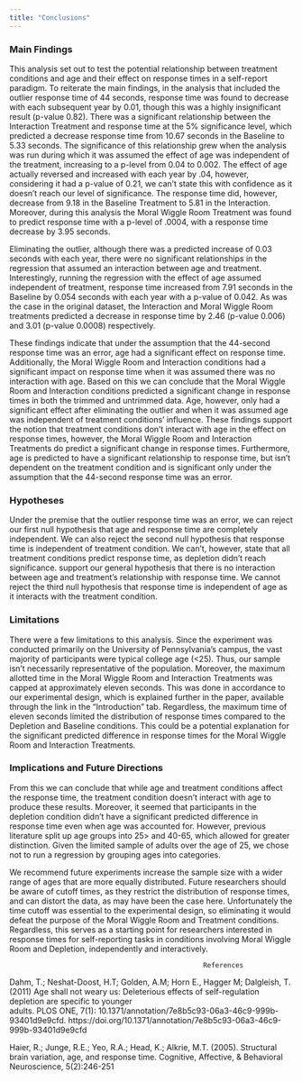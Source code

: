 ```yaml
---
title: "Conclusions"
---
```


### Main Findings

  This analysis set out to test the potential relationship between treatment conditions and age and their effect on response times in a self-report paradigm. To reiterate the main findings, in the analysis that included the outlier response time of 44 seconds, response time was found to decrease with each subsequent year by 0.01, though this was a highly insignificant result (p-value 0.82). There was a significant relationship between the Interaction Treatment and response time at the 5% significance level, which predicted a decrease response time from 10.67 seconds in the Baseline to 5.33 seconds. The significance of this relationship grew when the analysis was run during which it was assumed the effect of age was independent of the treatment, increasing to a p-level from 0.04 to 0.002. The effect of age actually reversed and increased with each year by .04, however, considering it had a p-value of 0.21, we can't state this with confidence as it doesn't reach our level of significance. The response time did, however, decrease from 9.18 in the Baseline Treatment to 5.81 in the Interaction. Moreover, during this analysis the Moral Wiggle Room Treatment was found to predict response time with a p-level of .0004, with a response time decrease by 3.95 seconds. 


  Eliminating the outlier, although there was a predicted increase of 0.03 seconds with each year, there were no significant relationships in the regression that assumed an interaction between age and treatment. Interestingly, running the regression with the effect of age assumed independent of treatment, response time increased from 7.91 seconds in the Baseline by 0.054 seconds with each year with a p-value of 0.042. As was the case in the original dataset, the Interaction and Moral Wiggle Room treatments predicted a decrease in response time by 2.46 (p-value 0.006) and 3.01 (p-value 0.0008) respectively. 


  These findings indicate that under the assumption that the 44-second response time was an error, age had a significant effect on response time. Additionally, the Moral Wiggle Room and Interaction conditions had a significant impact on response time when it was assumed there was no interaction with age. Based on this we can conclude that the Moral Wiggle Room and Interaction conditions predicted a significant change in response times in both the trimmed and untrimmed data. Age, however, only had a significant effect after eliminating the outlier and when it was assumed age was independent of treatment conditions' influence. These findings support the notion that treatment conditions don't interact with age in the effect on response times, however, the Moral Wiggle Room and Interaction Treatments do predict a significant change in response times. Furthermore, age is predicted to have a significant relationship to response time, but isn't dependent on the treatment condition and is significant only under the assumption that the 44-second response time was an error. 

### Hypotheses

  Under the premise that the outlier response time was an error, we can reject our first null hypothesis that age and response time are completely independent. We can also reject the second null hypothesis that response time is independent of treatment condition. We can't, however, state that all treatment conditions predict response time, as depletion didn't reach significance.  support our general hypothesis that there is no interaction between age and treatment's relationship with response time. We cannot reject the third null hypothesis that response time is independent of age as it interacts with the treatment condition. 

### Limitations

  There were a few limitations to this analysis. Since the experiment was conducted primarily on the University of Pennsylvania's campus, the vast majority of participants were typical college age (<25). Thus, our sample isn't necessarily representative of the population. Moreover, the maximum allotted time in the Moral Wiggle Room and Interaction Treatments was capped at approximately eleven seconds. This was done in accordance to our experimental design, which is explained further in the paper, available through the link in the "Introduction" tab. Regardless, the maximum time of eleven seconds limited the distribution of response times compared to the Depletion and Baseline conditions. This could be a potential explanation for the significant predicted difference in response times for the Moral Wiggle Room and Interaction Treatments.

### Implications and Future Directions

  From this we can conclude that while age and treatment conditions affect the response time, the treatment condition doesn't interact with age to produce these results. Moreover, it seemed that participants in the depletion condition didn't have a significant predicted difference in response time even when age was accounted for. However, previous literature split up age groups into 25> and 40-65, which allowed for greater distinction. Given the limited sample of adults over the age of 25, we chose not to run a regression by grouping ages into categories. 


  We recommend future experiments increase the sample size with a wider range of ages that are more equally distributed. Future researchers should be aware of cutoff times, as they restrict the distribution of response times, and can distort the data, as may have been the case here. Unfortunately the time cutoff was essential to the experimental design, so eliminating it would defeat the purpose of the Moral Wiggle Room and Treatment conditions. Regardless, this serves as a starting point for researchers interested in response times for self-reporting tasks in conditions involving Moral Wiggle Room and Depletion, independently and interactively. 







                                                    References

Dahm, T.; Neshat-Doost, H.T; Golden, A.M; Horn E., Hagger M; Dalgleish, T. (2011) Age shall not   weary us: Deleterious effects of self-regulation depletion are specific to younger     
  adults. PLOS ONE, 7(1): 10.1371/annotation/7e8b5c93-06a3-46c9-999b-93401d9e9cfd.                 https://doi.org/10.1371/annotation/7e8b5c93-06a3-46c9-999b-93401d9e9cfd 


Haier, R.; Junge, R.E.; Yeo, R.A.; Head, K.; Alkrie, M.T. (2005). Structural brain variation,     age, and response time. Cognitive, Affective, & Behavioral Neuroscience, 5(2):246-251 